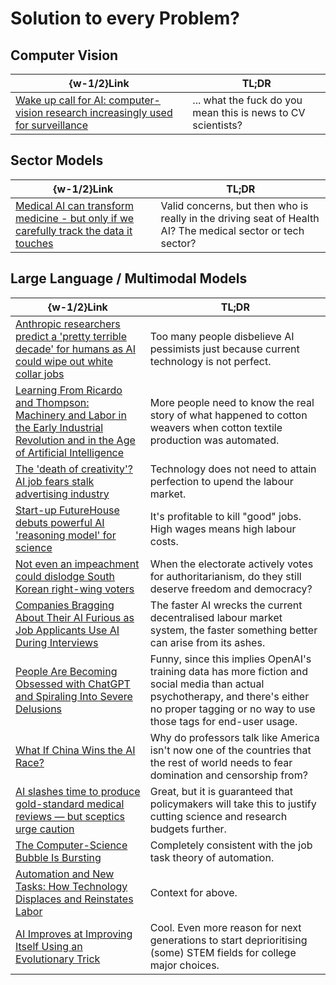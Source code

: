 #   Solution to every Problem?

##  Computer Vision

|  \{w-1/2\}Link  |  TL;DR  |
|  ----  |  ----  |
|  [Wake up call for AI: computer-vision research increasingly used for surveillance](https://www.nature.com/articles/d41586-025-01745-1)  |  ... what the fuck do you mean this is news to CV scientists?  |

##  Sector Models

|  \{w-1/2\}Link  |  TL;DR  |
|  ----  |  ----  |
|  [Medical AI can transform medicine - but only if we carefully track the data it touches](https://www.nature.com/articles/d41586-025-01946-8)  |  Valid concerns, but then who is really in the driving seat of Health AI? The medical sector or tech sector?  |

##  Large Language / Multimodal Models

|  \{w-1/2\}Link  |  TL;DR  |
|  ----  |  ----  |
|  [Anthropic researchers predict a 'pretty terrible decade' for humans as AI could wipe out white collar jobs](https://old.reddit.com/r/Futurology/comments/1l5spw3/anthropic_researchers_predict_a_pretty_terrible)  |  Too many people disbelieve AI pessimists just because current technology is not perfect.  |
|  [Learning From Ricardo and Thompson: Machinery and Labor in the Early Industrial Revolution and in the Age of Artificial Intelligence](https://www.annualreviews.org/content/journals/10.1146/annurev-economics-091823-025129)  |  More people need to know the real story of what happened to cotton weavers when cotton textile production was automated.  |
|  [The 'death of creativity'? AI job fears stalk advertising industry](https://www.theguardian.com/technology/2025/jun/09/ai-advertising-industry-google-facebook-meta-ads)  |  Technology does not need to attain perfection to upend the labour market.  |
|  [Start-up FutureHouse debuts powerful AI 'reasoning model' for science](https://www.nature.com/articles/d41586-025-01753-1)  |  It's profitable to kill "good" jobs. High wages means high labour costs.  |
|  [Not even an impeachment could dislodge South Korean right-wing voters](https://www.channelnewsasia.com/commentary/south-korea-election-lee-jae-myung-democracy-polarisation-yoon-suk-yeol-5168856)  |  When the electorate actively votes for authoritarianism, do they still deserve freedom and democracy?  |
|  [Companies Bragging About Their AI Furious as Job Applicants Use AI During Interviews](https://futurism.com/companies-bragging-ai-job-applicants)  |  The faster AI wrecks the current decentralised labour market system, the faster something better can arise from its ashes.  |
|  [People Are Becoming Obsessed with ChatGPT and Spiraling Into Severe Delusions](https://futurism.com/chatgpt-mental-health-crises)  |  Funny, since this implies OpenAI's training data has more fiction and social media than actual psychotherapy, and there's either no proper tagging or no way to use those tags for end-user usage.  |
|  [What If China Wins the AI Race?](https://www.foreignaffairs.com/united-states/what-if-china-wins-ai-race)  |  Why do professors talk like America isn't now one of the countries that the rest of world needs to fear domination and censorship from?  |
|  [AI slashes time to produce gold-standard medical reviews — but sceptics urge caution](https://www.nature.com/articles/d41586-025-01942-y)  |  Great, but it is guaranteed that policymakers will take this to justify cutting science and research budgets further.  |
|  [The Computer-Science Bubble Is Bursting](https://www.theatlantic.com/economy/archive/2025/06/computer-science-bubble-ai/683242)  |  Completely consistent with the job task theory of automation.  |
|  [Automation and New Tasks: How Technology Displaces and Reinstates Labor](http://doi.org/10.1257/jep.33.2.3)  |  Context for above.  |
|  [ AI Improves at Improving Itself Using an Evolutionary Trick](https://spectrum.ieee.org/evolutionary-ai-coding-agents)  |  Cool. Even more reason for next generations to start deprioritising (some) STEM fields for college major choices.  |
